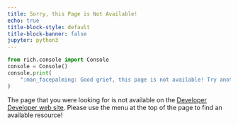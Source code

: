 ```yaml
---
title: Sorry, this Page is Not Available!
echo: true
title-block-style: default
title-block-banner: false
jupyter: python3
---
```


```python
from rich.console import Console
console = Console()
console.print(
    ":man_facepalming: Good grief, this page is not available! Try another link?"
)
```

The page that you were looking for is not available on the [Developer Developer
web site](https://www.developerdevelopment.com/). Please use the menu at the top
of the page to find an available resource!
